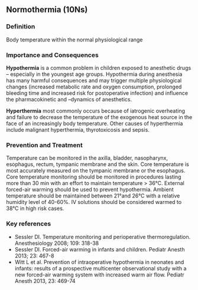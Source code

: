 ## Normothermia (10Ns)

### Definition
Body temperature within the normal physiological range

### Importance and Consequences

**Hypothermia** is a common problem in children exposed to anesthetic drugs -- especially in the youngest age groups. Hypothermia during anesthesia has many harmful consequences and may trigger multiple physiological changes (increased metabolic rate and oxygen consumption, prolonged bleeding time and increased risk for postoperative infection) and influence the pharmacokinetic and --dynamics of anesthetics.

**Hyperthermia** most commonly occurs because of iatrogenic overheating and failure to decrease the temperature of the exogenous heat source in the face of an increasingly body temperature. Other causes of hyperthermia include malignant hyperthermia, thyrotoxicosis and sepsis.

### Prevention and Treatment
Temperature can be monitored in the axilla, bladder, nasopharynx, esophagus, rectum, tympanic membrane and the skin. Core temperature is most accurately measured on the tympanic membrane or the esophagus.
Core temperature monitoring should be monitored in procedures lasting more than 30 min with an effort to maintain temperature \> 36°C. External forced-air warming should be used to prevent hypothermia. Ambient temperature should be maintained between 21°and 26°C with a relative humidity level of 40-60%. IV solutions should be considered warmed to 38°C in high risk cases.

### Key references
- Sessler DI. Temperature monitoring and perioperative thermoregulation. Anesthesiology 2008; 109: 318-38
- Sessler DI. Forced-air warming in infants and children. Pediatr Anesth 2013; 23: 467-8
- Witt L et al. Prevention of intraoperative hypothermia in neonates and infants: results of a prospective multicenter observational study with a new forced-air warming system with increased warm air flow. Pediatr Anesth 2013, 23: 469-74

